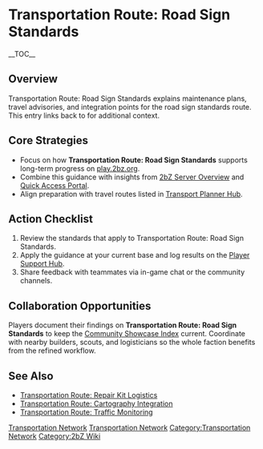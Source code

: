 {{Short description|Transportation Route: Road Sign Standards explains maintenance plans, travel advisories, and integration points for the road sign standards route}}
= Transportation Route: Road Sign Standards =
{{2bZ Navbox}}
__TOC__

== Overview ==
Transportation Route: Road Sign Standards explains maintenance plans, travel advisories,
and integration points for the road sign standards route. This entry links back to
[[Category:Transportation Network|Transportation Network]] for additional context.

== Core Strategies ==
* Focus on how '''Transportation Route: Road Sign Standards''' supports long-term progress on [[play.2bz.org]].
* Combine this guidance with insights from [[2bZ Server Overview]] and [[Quick Access Portal]].
* Align preparation with travel routes listed in [[Transport Planner Hub]].

== Action Checklist ==
# Review the [[Category:Transportation Network|Transportation Network]] standards that apply to Transportation Route: Road Sign Standards.
# Apply the guidance at your current base and log results on the [[Player Support Hub]].
# Share feedback with teammates via in-game chat or the community channels.

== Collaboration Opportunities ==
Players document their findings on '''Transportation Route: Road Sign Standards''' to keep
the [[Community Showcase Index]] current. Coordinate with nearby builders, scouts, and
logisticians so the whole faction benefits from the refined workflow.

== See Also ==
* [[Transportation Route: Repair Kit Logistics]]
* [[Transportation Route: Cartography Integration]]
* [[Transportation Route: Traffic Monitoring]]

[[Category:Transportation Network]]
[[Category:2bZ Wiki]]
